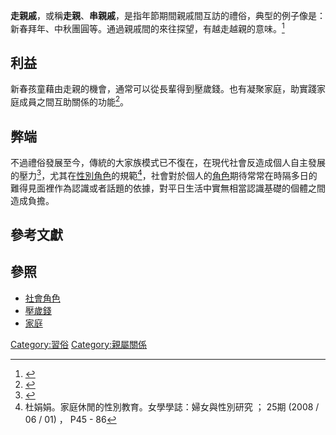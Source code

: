 {{原創|time=2016-11-22T05:46:55+00:00}}
'''走親戚'''，或稱'''走親'''、'''串親戚'''，是指年節期間親戚間互訪的禮俗，典型的例子像是：新春拜年、中秋團圓等。通過親戚間的來往探望，有越走越親的意味。<ref>{{Cite web |url=http://dict.revised.moe.edu.tw/cgi-bin/cbdic/gsweb.cgi?o=dcbdic&searchid=Z00000138870 |title=中華民國教育部編重編國語辭典修訂本 |access-date=2016-11-09 |archive-date=2017-09-25 |archive-url=https://web.archive.org/web/20170925225905/http://dict.revised.moe.edu.tw/cgi-bin/cbdic/gsweb.cgi?o=dcbdic&searchid=Z00000138870 |dead-url=no }}</ref>

==利益==
新春孩童藉由走親的機會，通常可以從長輩得到壓歲錢。也有凝聚家庭，助實踐家庭成員之間互助關係的功能<ref>{{Cite news|url=http://paper.wenweipo.com/2016/06/25/OT1606250016.htm|title=生活點滴：難忘童年走親戚|publisher=文匯報|author=羅大佺|date=2016-06-25|accessdate=2016年11月9日|language=中文|archive-date=2016-06-25|archive-url=https://web.archive.org/web/20160625135717/http://paper.wenweipo.com/2016/06/25/OT1606250016.htm|dead-url=no}}</ref>。

==弊端==
不過禮俗發展至今，傳統的大家族模式已不復在，在現代社會反造成個人自主發展的壓力<ref>{{Cite news|url=http://translate17.com/article/20691|title=家長過年聚會互相攀比成績易對孩子造成心理陰影|publisher=譯趣網|author=|date=2016-05-13|accessdate=2016年11月9日|language=中文}}</ref>，尤其在[[性別角色|性別角色]]的規範<ref>杜娟娟。家庭休閒的性別教育。女學學誌：婦女與性別研究 ； 25期 (2008 / 06 / 01) ， P45 - 86</ref>，社會對於個人的[[社會角色|角色]]期待常常在時隔多日的難得見面裡作為認識或者話題的依據，對平日生活中實無相當認識基礎的個體之間造成負擔。

==參考文獻==
{{Reflist}}

==參照==
*[[社會角色|社會角色]]
*[[壓歲錢|壓歲錢]]
*[[家庭|家庭]]

[[Category:習俗|Category:習俗]]
[[Category:親屬關係|Category:親屬關係]]